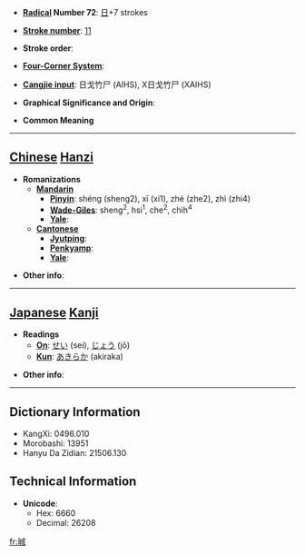 * '''[[Wiktionary:Chinese radical index| Radical]] Number 72''': [[Wiktionary:Chinese radical index 日|日]]+7 strokes

* '''[[Wiktionary:Chinese total strokes index|Stroke number]]''': [[Wiktionary:Chinese total strokes index 11|11]]

* '''Stroke order''': 

* '''[[Wiktionary:Chinese four corner index|Four-Corner System]]''': 

* '''[[Wiktionary:Chinese Cangjie index|Cangjie input]]''': 日戈竹尸 (AIHS), X日戈竹尸 (XAIHS)

* '''Graphical Significance and Origin''': 

* '''Common Meaning'''

----

== [[Chinese]] [[Hanzi]] ==

* '''Romanizations'''
** '''[[Mandarin]]'''
*** '''[[Pinyin]]''': shéng (sheng2), xī (xi1), zhé (zhe2), zhì (zhi4)
*** '''[[Wade-Giles]]''': sheng<sup>2</sup>, hsi<sup>1</sup>, che<sup>2</sup>, chih<sup>4</sup>
*** '''[[Yale]]''': 
** '''[[Cantonese]]'''
*** '''[[Jyutping]]''':
*** '''[[Penkyamp]]''': 
*** '''[[Yale]]''': 

* '''Other info''': 

----

== [[Japanese]] [[Kanji]] ==

* '''Readings'''
** '''[[On]]''': [[せい]] (sei), [[じょう]] (jō)
** '''[[Kun]]''': [[あきらか]] (akiraka)

* '''Other info''':  

----

== Dictionary Information ==

* KangXi: 0496.010
* Morobashi: 13951
* Hanyu Da Zidian: 21506.130

== Technical Information ==

* '''Unicode''':
** Hex: 6660
** Decimal: 26208

[[fr:晠]]